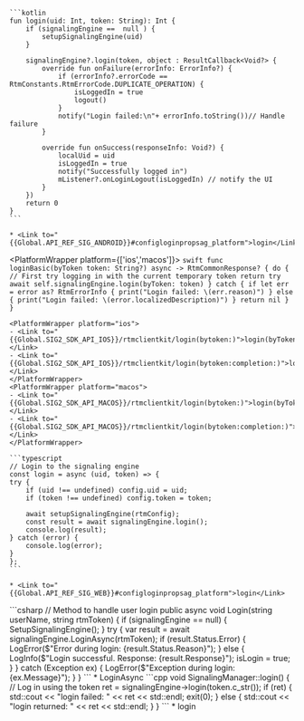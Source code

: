 <PlatformWrapper platform='android'>

    ```kotlin
    fun login(uid: Int, token: String): Int {
        if (signalingEngine ==  null ) {
            setupSignalingEngine(uid)
        }

        signalingEngine?.login(token, object : ResultCallback<Void?> {
            override fun onFailure(errorInfo: ErrorInfo?) {
                if (errorInfo?.errorCode == RtmConstants.RtmErrorCode.DUPLICATE_OPERATION) {
                    isLoggedIn = true
                    logout()
                }
                notify("Login failed:\n"+ errorInfo.toString())// Handle failure
            }

            override fun onSuccess(responseInfo: Void?) {
                localUid = uid
                isLoggedIn = true
                notify("Successfully logged in")
                mListener?.onLoginLogout(isLoggedIn) // notify the UI
            }           
        })
        return 0
    }
    ```
    
    * <Link to="{{Global.API_REF_SIG_ANDROID}}#configloginpropsag_platform">login</Link>
</PlatformWrapper>

<PlatformWrapper platform={['ios','macos']}>
    ```swift
    func loginBasic(byToken token: String?) async -> RtmCommonResponse? {
        do {
            // First try logging in with the current temporary token
            return try await self.signalingEngine.login(byToken: token)
        } catch {
            if let err = error as? RtmErrorInfo {
                print("Login failed: \(err.reason)")
            } else {
                print("Login failed: \(error.localizedDescription)")
            }
            return nil
        }
    }
    ```

    <PlatformWrapper platform="ios">
    - <Link to="{{Global.SIG2_SDK_API_IOS}}/rtmclientkit/login(bytoken:)">login(byToken:)</Link>
    - <Link to="{{Global.SIG2_SDK_API_IOS}}/rtmclientkit/login(bytoken:completion:)">login(byToken:completion:)</Link>
    </PlatformWrapper>
    <PlatformWrapper platform="macos">
    - <Link to="{{Global.SIG2_SDK_API_MACOS}}/rtmclientkit/login(bytoken:)">login(byToken:)</Link>
    - <Link to="{{Global.SIG2_SDK_API_MACOS}}/rtmclientkit/login(bytoken:completion:)">login(byToken:completion:)</Link>
    </PlatformWrapper>
</PlatformWrapper>

<PlatformWrapper platform = 'web'>

    ```typescript
    // Login to the signaling engine
    const login = async (uid, token) => {
    try {
        if (uid !== undefined) config.uid = uid;
        if (token !== undefined) config.token = token;

        await setupSignalingEngine(rtmConfig);
        const result = await signalingEngine.login();
        console.log(result);
    } catch (error) {
        console.log(error);
    }
    };
    ```

    * <Link to="{{Global.API_REF_SIG_WEB}}#configloginpropsag_platform">login</Link>
</PlatformWrapper>
<PlatformWrapper platform='unity'>
    ```csharp
    // Method to handle user login
    public async void Login(string userName, string rtmToken)
    {
        if (signalingEngine == null)
        {
            SetupSignalingEngine();
        }
        try
        {
            var result = await signalingEngine.LoginAsync(rtmToken);
            if (result.Status.Error)
            {
                LogError($"Error during login: {result.Status.Reason}");
            }
            else
            {
                LogInfo($"Login successful. Response: {result.Response}");
                isLogin = true;
            }
        }
        catch (Exception ex)
        {
            LogError($"Exception during login: {ex.Message}");
        }
    }
    ```
    * <Link to="{{Global.API_REF_SIG_UNITY}}#configloginpropsag_platform">LoginAsync</Link>

</PlatformWrapper>
<PlatformWrapper platform='linux-cpp'>
    ```cpp
    void SignalingManager::login()
    {        
        // Log in using the token
        ret = signalingEngine->login(token.c_str());
        if (ret)
        {
            std::cout << "login failed: " << ret << std::endl;
            exit(0);
        }
        else
        {
            std::cout << "login returned: " << ret << std::endl;
        }
    }
    ```
    * <Link to="{{Global.API_REF_SIG_LNX_CPP}}#configloginpropsag_platform">login</Link>

</PlatformWrapper>

